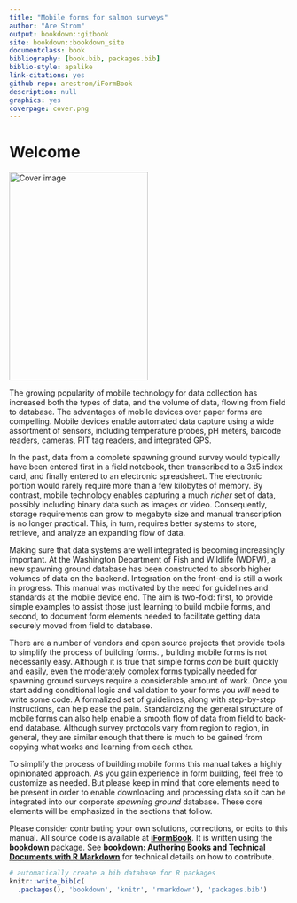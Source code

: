 ```yaml
--- 
title: "Mobile forms for salmon surveys"
author: "Are Strom"
output: bookdown::gitbook
site: bookdown::bookdown_site
documentclass: book
bibliography: [book.bib, packages.bib]
biblio-style: apalike
link-citations: yes
github-repo: arestrom/iFormBook
description: null
graphics: yes
coverpage: cover.png
---
```


# Welcome {-}

<img src="cover.png" width="250" height="375" alt="Cover image" />

The growing popularity of mobile technology for data collection has increased both the types of data, and the volume of data, flowing from field to database. The advantages of mobile devices over paper forms are compelling. Mobile devices enable automated data capture using a wide assortment of sensors, including temperature probes, pH meters, barcode readers, cameras, PIT tag readers, and integrated GPS. 

In the past, data from a complete spawning ground survey would typically have been entered first in a field notebook, then transcribed to a 3x5 index card, and finally entered to an electronic spreadsheet. The electronic portion would rarely require more than a few kilobytes of memory. By contrast, mobile technology enables capturing a much *richer* set of data, possibly including binary data such as images or video. Consequently, storage requirements can grow to megabyte size and manual transcription is no longer practical. This, in turn, requires better systems to store, retrieve, and analyze an expanding flow of data. 

Making sure that data systems are well integrated is becoming increasingly important. At the Washington Department of Fish and Wildlife (WDFW), a new spawning ground database has been constructed to absorb higher volumes of data on the backend. Integration on the front-end is still a work in progress. This manual was motivated by the need for guidelines and standards at the mobile device end. The aim is two-fold: first, to provide simple examples to assist those just learning to build mobile forms, and second, to document form elements needed to facilitate getting data securely moved from field to database.  

There are a number of vendors and open source projects that provide tools to simplify the process of building forms. , building mobile forms is not necessarily easy. Although it is true that simple forms *can* be built quickly and easily, even the moderately complex forms typically needed for spawning ground surveys require a considerable amount of work. Once you start adding conditional logic and validation to your forms you *will* need to write some code. A formalized set of guidelines, along with step-by-step instructions, can help ease the pain. Standardizing the general structure of mobile forms can also help enable a smooth flow of data from field to back-end database. Although survey protocols vary from region to region, in general, they are similar enough that there is much to be gained from copying what works and learning from each other. 

To simplify the process of building mobile forms this manual takes a highly opinionated approach. As you gain experience in form building, feel free to customize as needed. But please keep in mind that core elements need to be present in order to enable downloading and processing data so it can be integrated into our corporate *spawning ground* database. These core elements will be emphasized in the sections that follow. 

Please consider contributing your own solutions, corrections, or edits to this manual. All source code is available at [**iFormBook**](https://github.com/arestrom/iFormBook). It is written using the [**bookdown**](https://github.com/rstudio/bookdown) package. See [**bookdown: Authoring Books and Technical Documents with R Markdown**](https://bookdown.org/yihui/bookdown/) for technical details on how to contribute. 

```r
# automatically create a bib database for R packages
knitr::write_bib(c(
  .packages(), 'bookdown', 'knitr', 'rmarkdown'), 'packages.bib')
```
